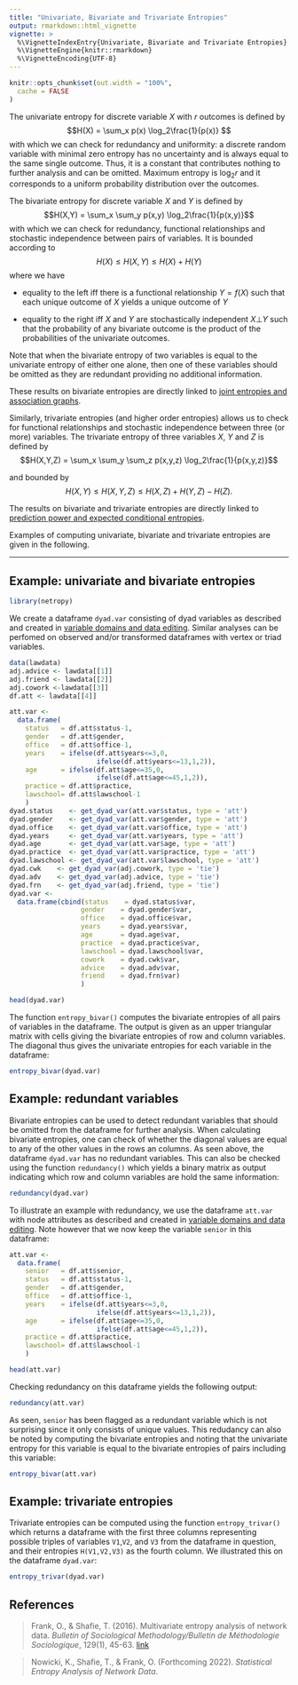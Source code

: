 ```yaml
---
title: "Univariate, Bivariate and Trivariate Entropies"
output: rmarkdown::html_vignette
vignette: >
  %\VignetteIndexEntry{Univariate, Bivariate and Trivariate Entropies}
  %\VignetteEngine{knitr::rmarkdown}
  %\VignetteEncoding{UTF-8}
---
```


```r
knitr::opts_chunk$set(out.width = "100%",
  cache = FALSE
)
```
The univariate entropy for discrete variable $X$ with $r$ outcomes is defined by
$$H(X) = \sum_x p(x) \log_2\frac{1}{p(x)} $$
with which we can check for redundancy and uniformity: a discrete random variable with minimal zero entropy has no uncertainty and is always equal to the same single outcome. Thus, it is a constant that contributes nothing to further analysis and can be omitted. Maximum entropy is $\log_2r$ and it corresponds to a uniform probability distribution over the outcomes.

The bivariate entropy for discrete variable $X$ and $Y$ is defined by
$$H(X,Y) = \sum_x \sum_y p(x,y) \log_2\frac{1}{p(x,y)}$$
with which we can check for redundancy, functional relationships and stochastic independence between pairs of variables. It is bounded according to 
$$H(X) \leq H(X,Y) \leq H(X)+H(Y)$$
where we have 

- equality to the left iff there is a functional relationship $Y = f(X)$ such that each unique outcome of $X$ yields a unique outcome of $Y$

- equality to the right iff $X$ and $Y$ are stochastically independent  $X\bot Y$ such that the probability of any bivariate outcome is the product of the probabilities of the univariate outcomes.

Note that when the bivariate entropy of two variables is equal to the univariate entropy of either one alone, then one of these variables should be omitted as they are redundant providing no additional information.

These results on bivariate entropies are directly linked to [joint entropies and association graphs](joint_entropies.html). 

Similarly, trivariate entropies (and higher order entropies) allows us to check for functional relationships and stochastic independence between three (or more) variables. The trivariate entropy of three variables $X$, $Y$ and $Z$ is defined by
$$H(X,Y,Z) = \sum_x \sum_y \sum_z p(x,y,z) \log_2\frac{1}{p(x,y,z)}$$

and bounded by
$$ H(X,Y) \leq H(X,Y,Z) \leq H(X,Z) + H(Y,Z) - H(Z). $$

The results on bivariate and trivariate entropies are directly linked to [prediction power and expected conditional entropies](prediction_power.html).

Examples of computing univariate, bivariate and trivariate entropies are given in the following. 

________________________________________________________________________________

## Example: univariate and bivariate entropies
```r
library(netropy)
```

We create a dataframe `dyad.var` consisting of dyad variables as described and created in [variable domains and data editing](variable_domains.html). Similar analyses can be perfomed on observed and/or transformed dataframes with vertex or triad variables.

```r
data(lawdata) 
adj.advice <- lawdata[[1]]
adj.friend <- lawdata[[2]]
adj.cowork <-lawdata[[3]]
df.att <- lawdata[[4]]
```
```r
att.var <-
  data.frame(
    status   = df.att$status-1,
    gender   = df.att$gender,
    office   = df.att$office-1,
    years    = ifelse(df.att$years<=3,0,
                      ifelse(df.att$years<=13,1,2)),
    age      = ifelse(df.att$age<=35,0,
                      ifelse(df.att$age<=45,1,2)),
    practice = df.att$practice,
    lawschool= df.att$lawschool-1
    )
dyad.status    <- get_dyad_var(att.var$status, type = 'att')
dyad.gender    <- get_dyad_var(att.var$gender, type = 'att')
dyad.office    <- get_dyad_var(att.var$office, type = 'att')
dyad.years     <- get_dyad_var(att.var$years, type = 'att')
dyad.age       <- get_dyad_var(att.var$age, type = 'att')
dyad.practice  <- get_dyad_var(att.var$practice, type = 'att')
dyad.lawschool <- get_dyad_var(att.var$lawschool, type = 'att')
dyad.cwk    <- get_dyad_var(adj.cowork, type = 'tie')
dyad.adv    <- get_dyad_var(adj.advice, type = 'tie')
dyad.frn    <- get_dyad_var(adj.friend, type = 'tie')
dyad.var <-
  data.frame(cbind(status    = dyad.status$var,
                  gender    = dyad.gender$var,
                  office    = dyad.office$var,
                  years     = dyad.years$var,
                  age       = dyad.age$var,
                  practice  = dyad.practice$var,
                  lawschool = dyad.lawschool$var,
                  cowork    = dyad.cwk$var,
                  advice    = dyad.adv$var,
                  friend    = dyad.frn$var)
                  )
```
```r
head(dyad.var)
```

The function `entropy_bivar()` computes the bivariate entropies of all pairs of variables in the dataframe. The output is given as an upper triangular matrix with cells giving the bivariate entropies of row and column variables. The diagonal thus gives the univariate entropies for each variable in the dataframe:
```r
entropy_bivar(dyad.var)
```
## Example: redundant variables
Bivariate entropies can be used to detect redundant variables that should be omitted from the dataframe for further analysis. When calculating bivariate entropies, one can check of whether the diagonal values are equal to any of the other values in the rows an columns. As seen above, the dataframe `dyad.var`  has no redundant variables. This can also be checked using the function `redundancy()` which yields  a binary matrix as output indicating which row and column variables are hold the same information:
```r
redundancy(dyad.var)
```
To illustrate an example with redundancy, we use the dataframe `att.var` with node attributes as described and created in [variable domains and data editing](variable_domains.html). Note however that we now keep the variable `senior` in this dataframe:

```r
att.var <-
  data.frame(
    senior   = df.att$senior,
    status   = df.att$status-1,
    gender   = df.att$gender,
    office   = df.att$office-1,
    years    = ifelse(df.att$years<=3,0,
                      ifelse(df.att$years<=13,1,2)),
    age      = ifelse(df.att$age<=35,0,
                      ifelse(df.att$age<=45,1,2)),
    practice = df.att$practice,
    lawschool= df.att$lawschool-1
    )
```

```r
head(att.var)
```
Checking redundancy on this dataframe yields the following output:
```r
redundancy(att.var)
```
As seen,  `senior` has been flagged as a redundant variable which is not surprising since it only consists of unique values. This redudancy can also be noted by computing the bivariate entropies and noting that the univariate entropy for this variable is equal to the bivariate entropies of pairs including this variable:
```r
entropy_bivar(att.var)
```
## Example: trivariate entropies
Trivariate entropies can be computed using the function `entropy_trivar()` which returns a dataframe with the first three columns representing possible triples of variables `V1`,`V2`, and `V3` from the dataframe in question, and their entropies `H(V1,V2,V3)` as the fourth column. We illustrated this on the dataframe `dyad.var`:
```r
entropy_trivar(dyad.var)
```


## References
> Frank, O., & Shafie, T. (2016). Multivariate entropy analysis of network data.
*Bulletin of Sociological Methodology/Bulletin de Méthodologie Sociologique*, 129(1), 45-63. [link](https://doi.org/10.1177%2F0759106315615511)

>  Nowicki, K., Shafie, T., & Frank, O. (Forthcoming 2022). *Statistical Entropy Analysis of Network Data*.


